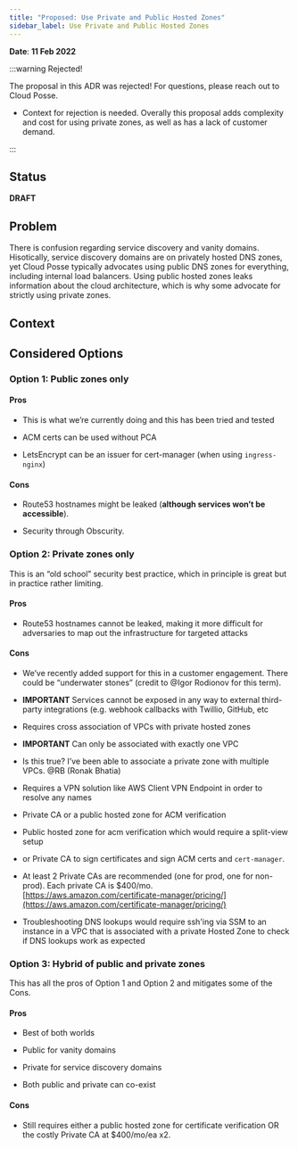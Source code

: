 ```yaml
---
title: "Proposed: Use Private and Public Hosted Zones"
sidebar_label: Use Private and Public Hosted Zones
---
```


**Date**: **11 Feb 2022**

:::warning Rejected!

The proposal in this ADR was rejected! For questions, please reach out to Cloud Posse.

- Context for rejection is needed. Overally this proposal adds complexity and cost for using private zones, as well as has a lack of customer demand.

:::

## Status
**DRAFT**

## Problem
There is confusion regarding service discovery and vanity domains. Hisotically, service discovery domains are on privately hosted DNS zones, yet Cloud Posse typically advocates using public DNS zones for everything, including internal load balancers. Using public hosted zones leaks information about the cloud architecture, which is why some advocate for strictly using private zones.

## Context

## Considered Options

### Option 1: Public zones only

#### Pros

- This is what we’re currently doing and this has been tried and tested

- ACM certs can be used without PCA

- LetsEncrypt can be an issuer for cert-manager (when using `ingress-nginx`)

#### Cons

- Route53 hostnames might be leaked (**although services won’t be accessible**).

- Security through Obscurity.

### Option 2: Private zones only

This is an “old school” security best practice, which in principle is great but in practice rather limiting.

#### Pros

- Route53 hostnames cannot be leaked, making it more difficult for adversaries to map out the infrastructure for targeted attacks

#### Cons

- We’ve recently added support for this in a customer engagement. There could be “underwater stones” (credit to @Igor Rodionov for this term).

- **IMPORTANT** Services cannot be exposed in any way to external third-party integrations (e.g. webhook callbacks with Twillio, GitHub, etc

- Requires cross association of VPCs with private hosted zones

- **IMPORTANT** Can only be associated with exactly one VPC

- Is this true? I’ve been able to associate a private zone with multiple VPCs. @RB (Ronak Bhatia)

- Requires a VPN solution like AWS Client VPN Endpoint in order to resolve any names

- Private CA or a public hosted zone for ACM verification

- Public hosted zone for acm verification which would require a split-view setup

- or Private CA to sign certificates and sign ACM certs and `cert-manager`.

- At least 2 Private CAs are recommended (one for prod, one for non-prod). Each private CA is $400/mo. [https://aws.amazon.com/certificate-manager/pricing/](https://aws.amazon.com/certificate-manager/pricing/)

- Troubleshooting DNS lookups would require ssh'ing via SSM to an instance in a VPC that is associated with a private Hosted Zone to check if DNS lookups work as expected

### Option 3: Hybrid of public and private zones

This has all the pros of Option 1 and Option 2 and mitigates some of the Cons.

#### Pros

- Best of both worlds

- Public for vanity domains

- Private for service discovery domains

- Both public and private can co-exist

#### Cons

- Still requires either a public hosted zone for certificate verification OR the costly Private CA at $400/mo/ea x2.


